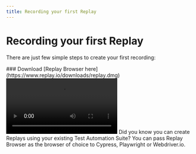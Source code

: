 ```yaml
---
title: Recording your first Replay
---
```


# Recording your first Replay

There are just few simple steps to create your first recording:

<Steps>
### Download [Replay Browser here](https://www.replay.io/downloads/replay.dmg)

<Video src="/videos/download-replay_mwnjr.mp4" />

### Install Replay Browser on your computer
<Video src="/videos/install-replay_qmghp.mp4" />

<Callout type="info">
Looking for Windows or Linux version? [Click here to see the installation steps](/getting-started/bug-reports/installing-the-replay-browser).
</Callout>

### Open Replay Browser, navigate to the page you want to record, and click <RecButton className="w-12 mb-0.5 inline-block" /> button 

Capture an issue, replicate a bug or simply interact with your app and then click on <StopButton className="w-14 mb-0.5 inline-block" /> button

<Video src="/videos/record-replay_ousuj.mp4" />

### Give your recording a name
<Video src="/videos/recording-save_xjfxl.mp4" />

### That’s it! You can now start debugging or share the recording.
<Video src="/videos/show-recording_mnmmp.mp4" />

</Steps>

<Callout type="info">
Did you know you can create Replays using your existing Test Automation Suite? You can pass Replay Browser as the browser of choice to Cypress, Playwright or Webdriver.io.
</Callout>